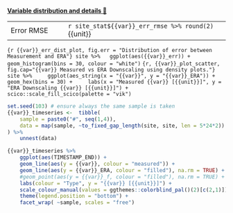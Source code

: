 [**Variable distribution and details 🔗**](variable_exploration.html#{{var}})

|                    |                                                       |
|--------------------|-------------------------------------------------------|
| Error RMSE         | `r site_stat${{var}}_err_rmse %>% round(2)` {{unit}}  |


```{r {{var}}_err_dist_plot, fig.err = "Distribution of error between Measurement and ERA"}
site %>%
  ggplot(aes({{var}}_err)) +
  geom_histogram(bins = 30, colour = "white")
```
```{r, {{var}}_plot_scatter, fig.cap="{{var}} Measured vs ERA Downscaling using density plots."}
site %>%
    ggplot(aes_string(x = "{{var}}", y = "{{var}}_ERA")) +
    geom_hex(bins = 30) +
    labs(x = "Measured {{var}} [{{unit}}]", y = "ERA Downscaling {{var}} [{{unit}}]") +
    scico::scale_fill_scico(palette = "vik")
```

```r
set.seed(103) # ensure always the same sample is taken
{{var}}_timeseries <-  tibble(
    sample = paste0("#", seq(1,4)),
    data = map(sample, ~to_fixed_gap_length(site, site, len = 5*24*2))
) %>%
    unnest(data)

{{var}}_timeseries %>%
    ggplot(aes(TIMESTAMP_END)) +
    geom_line(aes(y = {{var}}, colour = "measured")) +
    geom_line(aes(y = {{var}}_ERA, colour = "filled"), na.rm = TRUE) +
    #geom_point(aes(y = {{var}}_f, colour = "filled"), na.rm = TRUE) +
    labs(colour = "Type", y = "{{var}} [{{unit}}]") +
    scale_colour_manual(values = ggthemes::colorblind_pal()(2)[c(2,1)]) +
    theme(legend.position = "bottom") +
    facet_wrap( ~sample, scales = "free")
```
